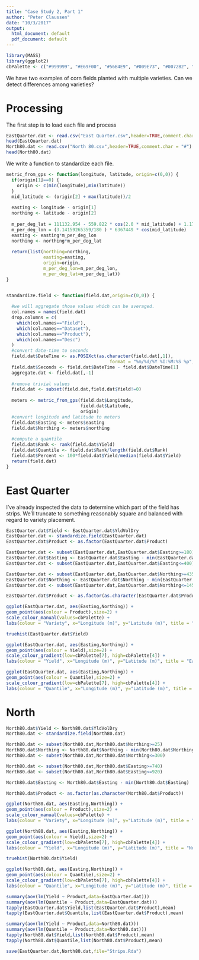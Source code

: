 ```yaml
---
title: "Case Study 2, Part 1"
author: "Peter Claussen"
date: "10/3/2017"
output:
  html_document: default
  pdf_document: default
---
```


```r
library(MASS)
library(ggplot2)
cbPalette <- c("#999999", "#E69F00", "#56B4E9", "#009E73", "#0072B2", "#D55E00", "#F0E442","#CC79A7","#000000","#734f80", "#2b5a74", "#004f39", "#787221", "#003959", "#6aaf00", "#663cd3")
```

We have two examples of corn fields planted with multiple varieties. Can we detect differences among varieties?

# Processing

The first step is to load each file and process

```r
EastQuarter.dat <- read.csv("East Quarter.csv",header=TRUE,comment.char = "#")
head(EastQuarter.dat)
North80.dat <- read.csv("North 80.csv",header=TRUE,comment.char = "#")
head(North80.dat)
```

We write a function to standardize each file.

```r
metric_from_gps <- function(longitude, latitude, origin=c(0,0)) {
  if(origin[1]==0) {
    origin <- c(min(longitude),min(latitude))
  }
  mid_latitude <- (origin[2] + max(latitude))/2
  
  easting <- longitude - origin[1]
  northing <- latitude - origin[2]
  
  m_per_deg_lat = 111132.954 - 559.822 * cos(2.0 * mid_latitude) + 1.175 * cos(4.0 * mid_latitude)
  m_per_deg_lon = (3.14159265359/180 ) * 6367449 * cos(mid_latitude)
  easting <- easting*m_per_deg_lon
  northing <- northing*m_per_deg_lat
  
  return(list(northing=northing,
              easting=easting,
              origin=origin,
              m_per_deg_lon=m_per_deg_lon,
              m_per_deg_lat=m_per_deg_lat))
}


standardize.field <- function(field.dat,origin=c(0,0)) {
  
  #we will aggregate those values which can be averaged.
  col.names = names(field.dat)
  drop.columns = c(
    which(col.names=="Field"),
    which(col.names=="Dataset"),
    which(col.names=="Product"),
    which(col.names=="Desc")
  )
  #convert date-time to seconds
  field.dat$DateTime <- as.POSIXct(as.character(field.dat[,1]), 
                                       format = "%m/%d/%Y %I:%M:%S %p",tz = "")
  field.dat$Seconds <- field.dat$DateTime - field.dat$DateTime[1]
  aggregate.dat <- field.dat[,-1]
  
  #remove trivial values
  field.dat <- subset(field.dat,field.dat$Yield!=0)
  
  meters <- metric_from_gps(field.dat$Longitude,
                            field.dat$Latitude,
                            origin)
  #convert longitude and latitude to meters
  field.dat$Easting <- meters$easting
  field.dat$Northing <- meters$northing
  
  #compute a quantile
  field.dat$Rank <- rank(field.dat$Yield)
  field.dat$Quantile <- field.dat$Rank/length(field.dat$Rank)
  field.dat$Percent <- 100*field.dat$Yield/median(field.dat$Yield)
  return(field.dat)
}
```

# East Quarter

I've already inspected the data to determine which part of the field has strips. We'll truncate to something reasonably square and balanced with regard to variety placement.

```r
EastQuarter.dat$Yield <- EastQuarter.dat$YldVolDry
EastQuarter.dat <- standardize.field(EastQuarter.dat)
EastQuarter.dat$Product <- as.factor(EastQuarter.dat$Product)
```

```r
EastQuarter.dat <- subset(EastQuarter.dat,EastQuarter.dat$Easting>=180)
EastQuarter.dat$Easting <- EastQuarter.dat$Easting - min(EastQuarter.dat$Easting)
EastQuarter.dat <- subset(EastQuarter.dat,EastQuarter.dat$Easting<=400)

EastQuarter.dat <- subset(EastQuarter.dat,EastQuarter.dat$Northing>=435)
EastQuarter.dat$Northing <- EastQuarter.dat$Northing - min(EastQuarter.dat$Northing)
EastQuarter.dat <- subset(EastQuarter.dat,EastQuarter.dat$Northing<=145)

EastQuarter.dat$Product <- as.factor(as.character(EastQuarter.dat$Product))
```

```r
ggplot(EastQuarter.dat, aes(Easting,Northing)) + 
geom_point(aes(colour = Product),size=2) + 
scale_colour_manual(values=cbPalette) +
labs(colour = "Variety", x="Longitude (m)", y="Latitude (m)", title = "East Quarter")
```

```r
truehist(EastQuarter.dat$Yield)
```

```r
ggplot(EastQuarter.dat, aes(Easting,Northing)) + 
geom_point(aes(colour = Yield),size=2) + 
scale_colour_gradient(low=cbPalette[7], high=cbPalette[4]) +
labs(colour = "Yield", x="Longitude (m)", y="Latitude (m)", title = "East Quarter")
```

```r
ggplot(EastQuarter.dat, aes(Easting,Northing)) + 
geom_point(aes(colour = Quantile),size=2) + 
scale_colour_gradient(low=cbPalette[7], high=cbPalette[4]) +
labs(colour = "Quantile", x="Longitude (m)", y="Latitude (m)", title = "East Quarter")
```

# North

```r
North80.dat$Yield <- North80.dat$YldVolDry
North80.dat <- standardize.field(North80.dat)

North80.dat <- subset(North80.dat,North80.dat$Northing>=25)
North80.dat$Northing <- North80.dat$Northing - min(North80.dat$Northing)
North80.dat <- subset(North80.dat,North80.dat$Northing<=300)

North80.dat <- subset(North80.dat,North80.dat$Easting>=740)
North80.dat <- subset(North80.dat,North80.dat$Easting<=920)

North80.dat$Easting <- North80.dat$Easting - min(North80.dat$Easting)

North80.dat$Product <- as.factor(as.character(North80.dat$Product))
```

```r
ggplot(North80.dat, aes(Easting,Northing)) + 
geom_point(aes(colour = Product),size=2) + 
scale_colour_manual(values=cbPalette) +
labs(colour = "Variety", x="Longitude (m)", y="Latitude (m)", title = "North 80")
```

```r
ggplot(North80.dat, aes(Easting,Northing)) + 
geom_point(aes(colour = Yield),size=2) + 
scale_colour_gradient(low=cbPalette[7], high=cbPalette[4]) +
labs(colour = "Yield", x="Longitude (m)", y="Latitude (m)", title = "North 80")
```


```r
truehist(North80.dat$Yield)
```

```r
ggplot(North80.dat, aes(Easting,Northing)) + 
geom_point(aes(colour = Quantile),size=2) + 
scale_colour_gradient(low=cbPalette[7], high=cbPalette[4]) +
labs(colour = "Quantile", x="Longitude (m)", y="Latitude (m)", title = "North 80")
```


```r
summary(aov(lm(Yield ~ Product,data=EastQuarter.dat)))
summary(aov(lm(Quantile ~ Product,data=EastQuarter.dat)))
tapply(EastQuarter.dat$Yield,list(EastQuarter.dat$Product),mean)
tapply(EastQuarter.dat$Quantile,list(EastQuarter.dat$Product),mean)
```

```r
summary(aov(lm(Yield ~ Product,data=North80.dat)))
summary(aov(lm(Quantile ~ Product,data=North80.dat)))
tapply(North80.dat$Yield,list(North80.dat$Product),mean)
tapply(North80.dat$Quantile,list(North80.dat$Product),mean)
```

```r
save(EastQuarter.dat,North80.dat,file="Strips.Rda")
```